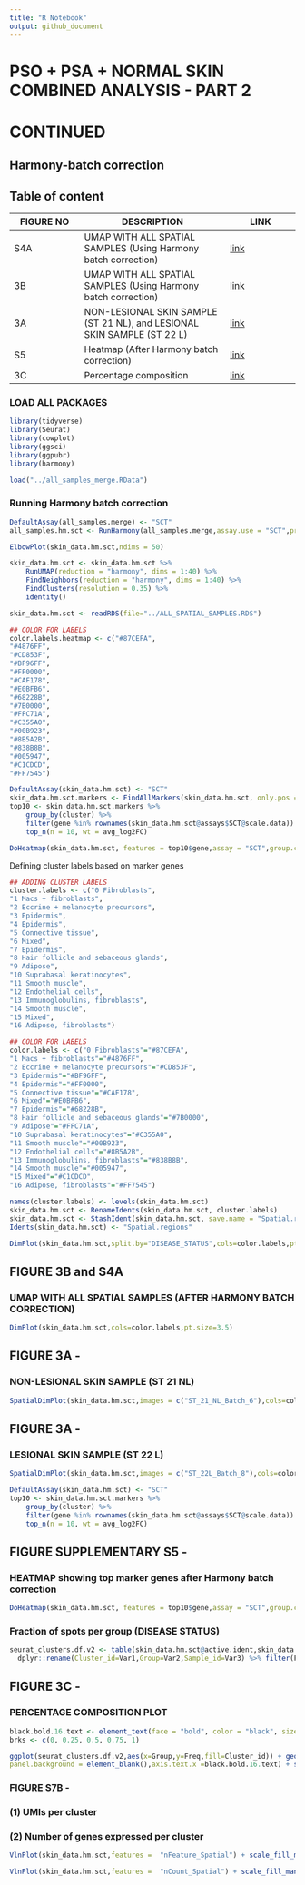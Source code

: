 ```yaml
---
title: "R Notebook"
output: github_document
---
```


# PSO + PSA + NORMAL SKIN COMBINED ANALYSIS - PART 2

# CONTINUED

## Harmony-batch correction

## Table of content

| FIGURE NO | DESCRIPTION                                                             | LINK        |
|------------------|-------------------------------------|------------------|
| S4A       | UMAP WITH ALL SPATIAL SAMPLES (Using Harmony batch correction)          | [link](#3b) |
| 3B        | UMAP WITH ALL SPATIAL SAMPLES (Using Harmony batch correction)          | [link](#3b) |
| 3A        | NON-LESIONAL SKIN SAMPLE (ST 21 NL), and LESIONAL SKIN SAMPLE (ST 22 L) | [link](#3a) |
| S5        | Heatmap (After Harmony batch correction)                                | [link](#s5) |
| 3C        | Percentage composition                                                  | [link](#3c) |

### LOAD ALL PACKAGES

```r
library(tidyverse)
library(Seurat)
library(cowplot)
library(ggsci)
library(ggpubr)
library(harmony)
```

```r
load("../all_samples_merge.RData")
```

### Running Harmony batch correction

```r
DefaultAssay(all_samples.merge) <- "SCT"
all_samples.hm.sct <- RunHarmony(all_samples.merge,assay.use = "SCT",project.dim = FALSE,group.by.vars = "sample.id")
```

```r
ElbowPlot(skin_data.hm.sct,ndims = 50)
```

```r
skin_data.hm.sct <- skin_data.hm.sct %>% 
    RunUMAP(reduction = "harmony", dims = 1:40) %>% 
    FindNeighbors(reduction = "harmony", dims = 1:40) %>% 
    FindClusters(resolution = 0.35) %>% 
    identity()
```

```r
skin_data.hm.sct <- readRDS(file="../ALL_SPATIAL_SAMPLES.RDS")
```

```r
## COLOR FOR LABELS
color.labels.heatmap <- c("#87CEFA",
"#4876FF",
"#CD853F",
"#BF96FF",
"#FF0000",
"#CAF178",
"#E0BFB6",
"#68228B",
"#7B0000",
"#FFC71A",
"#C355A0",
"#00B923",
"#8B5A2B",
"#838B8B",
"#005947",
"#C1CDCD",
"#FF7545")
```

```r
DefaultAssay(skin_data.hm.sct) <- "SCT"
skin_data.hm.sct.markers <- FindAllMarkers(skin_data.hm.sct, only.pos = TRUE, min.pct = 0.25, logfc.threshold = 0.25,assay = "SCT",) %>% filter(p_val_adj<0.05)
top10 <- skin_data.hm.sct.markers %>%
    group_by(cluster) %>%
    filter(gene %in% rownames(skin_data.hm.sct@assays$SCT@scale.data)) %>%
    top_n(n = 10, wt = avg_log2FC)

DoHeatmap(skin_data.hm.sct, features = top10$gene,assay = "SCT",group.colors = color.labels.heatmap,angle=90) + NoLegend()
```

Defining cluster labels based on marker genes

```r
## ADDING CLUSTER LABELS
cluster.labels <- c("0 Fibroblasts",
"1 Macs + fibroblasts",
"2 Eccrine + melanocyte precursors",
"3 Epidermis",
"4 Epidermis",
"5 Connective tissue",
"6 Mixed",
"7 Epidermis",
"8 Hair follicle and sebaceous glands",
"9 Adipose",
"10 Suprabasal keratinocytes",
"11 Smooth muscle",
"12 Endothelial cells",
"13 Immunoglobulins, fibroblasts",
"14 Smooth muscle",
"15 Mixed",
"16 Adipose, fibroblasts")

## COLOR FOR LABELS
color.labels <- c("0 Fibroblasts"="#87CEFA",
"1 Macs + fibroblasts"="#4876FF",
"2 Eccrine + melanocyte precursors"="#CD853F",
"3 Epidermis"="#BF96FF",
"4 Epidermis"="#FF0000",
"5 Connective tissue"="#CAF178",
"6 Mixed"="#E0BFB6",
"7 Epidermis"="#68228B",
"8 Hair follicle and sebaceous glands"="#7B0000",
"9 Adipose"="#FFC71A",
"10 Suprabasal keratinocytes"="#C355A0",
"11 Smooth muscle"="#00B923",
"12 Endothelial cells"="#8B5A2B",
"13 Immunoglobulins, fibroblasts"="#838B8B",
"14 Smooth muscle"="#005947",
"15 Mixed"="#C1CDCD",
"16 Adipose, fibroblasts"="#FF7545")
```

```r
names(cluster.labels) <- levels(skin_data.hm.sct)
skin_data.hm.sct <- RenameIdents(skin_data.hm.sct, cluster.labels)
skin_data.hm.sct <- StashIdent(skin_data.hm.sct, save.name = "Spatial.regions")
Idents(skin_data.hm.sct) <- "Spatial.regions"
```

```r
DimPlot(skin_data.hm.sct,split.by="DISEASE_STATUS",cols=color.labels,pt.size=3.5)
```

## FIGURE 3B and S4A

### UMAP WITH ALL SPATIAL SAMPLES (AFTER HARMONY BATCH CORRECTION)

<a id="3b">

```r
DimPlot(skin_data.hm.sct,cols=color.labels,pt.size=3.5)
```

</a>

## FIGURE 3A -

### NON-LESIONAL SKIN SAMPLE (ST 21 NL)

<a id="3a">

```r
SpatialDimPlot(skin_data.hm.sct,images = c("ST_21_NL_Batch_6"),cols=color.labels,pt.size.factor = 2.5)
```

## FIGURE 3A -

### LESIONAL SKIN SAMPLE (ST 22 L)

```r
SpatialDimPlot(skin_data.hm.sct,images = c("ST_22L_Batch_8"),cols=color.labels,pt.size.factor = 2.5)
```

</a>

```r
DefaultAssay(skin_data.hm.sct) <- "SCT"
top10 <- skin_data.hm.sct.markers %>%
    group_by(cluster) %>%
    filter(gene %in% rownames(skin_data.hm.sct@assays$SCT@scale.data)) %>%
    top_n(n = 10, wt = avg_log2FC)
```

<a id="s5">

## FIGURE SUPPLEMENTARY S5 - 

### HEATMAP showing top marker genes after Harmony batch correction

```r
DoHeatmap(skin_data.hm.sct, features = top10$gene,assay = "SCT",group.colors = color.labels,angle=90) + NoLegend()
```

</a>

### Fraction of spots per group (DISEASE STATUS)

```r
seurat_clusters.df.v2 <- table(skin_data.hm.sct@active.ident,skin_data.hm.sct@meta.data$DISEASE_STATUS,skin_data.hm.sct@meta.data$sample.id) %>% as.data.frame() %>%
  dplyr::rename(Cluster_id=Var1,Group=Var2,Sample_id=Var3) %>% filter(Freq!=0)  %>% group_by(Sample_id)%>% mutate(Fraction=Freq*100/sum(Freq)) %>% mutate(SUM_OF_FRACTIONS=sum(Fraction)) 
```

<a id="3c">

## FIGURE 3C -

### PERCENTAGE COMPOSITION PLOT

```r
black.bold.16.text <- element_text(face = "bold", color = "black", size = 14,angle = 90, vjust = 0.5, hjust=1)
brks <- c(0, 0.25, 0.5, 0.75, 1)

ggplot(seurat_clusters.df.v2,aes(x=Group,y=Freq,fill=Cluster_id)) + geom_bar(stat="identity",position="fill") + ggplot2::theme(panel.grid.major = element_blank(), panel.grid.minor = element_blank(),
panel.background = element_blank(),axis.text.x =black.bold.16.text) + scale_y_continuous(breaks = brks, labels = scales::percent(brks)) + scale_fill_manual(values = color.labels)
```

</a>

### FIGURE S7B -

### (1) UMIs per cluster<a id="s7b">

### (2) Number of genes expressed per cluster

```r
VlnPlot(skin_data.hm.sct,features =  "nFeature_Spatial") + scale_fill_manual(values = color.labels)

VlnPlot(skin_data.hm.sct,features =  "nCount_Spatial") + scale_fill_manual(values = color.labels)
```

</a>
